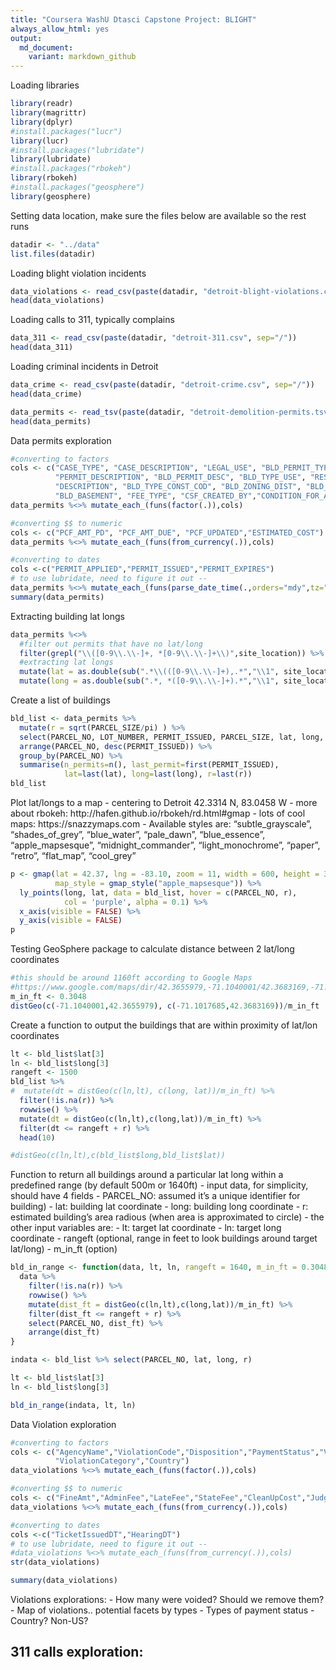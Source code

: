 ```yaml
---
title: "Coursera WashU Dtasci Capstone Project: BLIGHT"
always_allow_html: yes
output:
  md_document:
    variant: markdown_github
---
```


Loading libraries
```r
library(readr)
library(magrittr)
library(dplyr)
#install.packages("lucr")
library(lucr)
#install.packages("lubridate")
library(lubridate)
#install.packages("rbokeh")
library(rbokeh)
#install.packages("geosphere")
library(geosphere)
```

Setting data location, make sure the files below are available so the rest runs
```r
datadir <- "../data"
list.files(datadir)
```
Loading blight violation incidents
```r
data_violations <- read_csv(paste(datadir, "detroit-blight-violations.csv", sep="/"))
head(data_violations)
```
Loading calls to 311, typically complains
```r
data_311 <- read_csv(paste(datadir, "detroit-311.csv", sep="/"))
head(data_311)
```
Loading criminal incidents in Detroit
```r
data_crime <- read_csv(paste(datadir, "detroit-crime.csv", sep="/"))
head(data_crime)
```

```r
data_permits <- read_tsv(paste(datadir, "detroit-demolition-permits.tsv", sep="/"))
head(data_permits)
```
Data permits exploration
```r
#converting to factors
cols <- c("CASE_TYPE", "CASE_DESCRIPTION", "LEGAL_USE", "BLD_PERMIT_TYPE",
          "PERMIT_DESCRIPTION", "BLD_PERMIT_DESC", "BLD_TYPE_USE", "RESIDENTIAL",
          "DESCRIPTION", "BLD_TYPE_CONST_COD", "BLD_ZONING_DIST", "BLD_USE_GROUP",
          "BLD_BASEMENT", "FEE_TYPE", "CSF_CREATED_BY","CONDITION_FOR_APPROVAL")
data_permits %<>% mutate_each_(funs(factor(.)),cols)

#converting $$ to numeric
cols <- c("PCF_AMT_PD", "PCF_AMT_DUE", "PCF_UPDATED","ESTIMATED_COST")
data_permits %<>% mutate_each_(funs(from_currency(.)),cols)

#converting to dates
cols <-c("PERMIT_APPLIED","PERMIT_ISSUED","PERMIT_EXPIRES")
# to use lubridate, need to figure it out -- 
data_permits %<>% mutate_each_(funs(parse_date_time(.,orders="mdy",tz="America/Detroit")),cols)
summary(data_permits)
```
Extracting building lat longs
```r
data_permits %<>%
  #filter out permits that have no lat/long
  filter(grepl("\\([0-9\\.\\-]+, *[0-9\\.\\-]+\\)",site_location)) %>%
  #extracting lat longs
  mutate(lat = as.double(sub(".*\\(([0-9\\.\\-]+),.*","\\1", site_location))) %>%
  mutate(long = as.double(sub(".*, *([0-9\\.\\-]+).*","\\1", site_location)))
```

Create a list of buildings
```r
bld_list <- data_permits %>%
  mutate(r = sqrt(PARCEL_SIZE/pi) ) %>%
  select(PARCEL_NO, LOT_NUMBER, PERMIT_ISSUED, PARCEL_SIZE, lat, long, r) %>%
  arrange(PARCEL_NO, desc(PERMIT_ISSUED)) %>%
  group_by(PARCEL_NO) %>%
  summarise(n_permits=n(), last_permit=first(PERMIT_ISSUED), 
            lat=last(lat), long=last(long), r=last(r))
bld_list
```

Plot lat/longs to a map
- centering to Detroit 42.3314 N, 83.0458 W
- more about rbokeh: http://hafen.github.io/rbokeh/rd.html#gmap
- lots of cool maps: https://snazzymaps.com 
- Available styles are: “subtle_grayscale”, “shades_of_grey”, “blue_water”, “pale_dawn”, “blue_essence”, “apple_mapsesque”, “midnight_commander”, “light_monochrome”, “paper”, “retro”, “flat_map”, “cool_grey”
```r
p <- gmap(lat = 42.37, lng = -83.10, zoom = 11, width = 600, height = 350,
          map_style = gmap_style("apple_mapsesque")) %>%
  ly_points(long, lat, data = bld_list, hover = c(PARCEL_NO, r), 
            col = 'purple', alpha = 0.1) %>%
  x_axis(visible = FALSE) %>%
  y_axis(visible = FALSE)
p
```
Testing GeoSphere package to calculate distance between 2 lat/long coordinates
```r
#this should be around 1160ft according to Google Maps
#https://www.google.com/maps/dir/42.3655979,-71.1040001/42.3683169,-71.1017685/@42.3668028,-71.10503,17z/data=!4m2!4m1!3e2
m_in_ft <- 0.3048
distGeo(c(-71.1040001,42.3655979), c(-71.1017685,42.3683169))/m_in_ft
```

Create a function to output the buildings that are within proximity of lat/lon coordinates
```r
lt <- bld_list$lat[3]
ln <- bld_list$long[3]
rangeft <- 1500
bld_list %>% 
#  mutate(dt = distGeo(c(ln,lt), c(long, lat))/m_in_ft) %>%
  filter(!is.na(r)) %>%
  rowwise() %>%
  mutate(dt = distGeo(c(ln,lt),c(long,lat))/m_in_ft) %>%
  filter(dt <= rangeft + r) %>%
  head(10)

#distGeo(c(ln,lt),c(bld_list$long,bld_list$lat))
```
Function to return all buildings around a particular lat long within a predefined range (by default 500m or 1640ft)
- input data, for simplicity, should have 4 fields
  - PARCEL_NO: assumed it's a unique identifier for building)
  - lat: building lat coordinate
  - long: building long coordinate
  - r: estimated building's area radious (when area is approximated to circle)
- the other input variables are:
  - lt: target lat coordinate
  - ln: target long coordinate
  - rangeft (optional, range in feet to look buildings around target lat/long)
  - m_in_ft (option)
```r
bld_in_range <- function(data, lt, ln, rangeft = 1640, m_in_ft = 0.3048) {
  data %>% 
    filter(!is.na(r)) %>%
    rowwise() %>%
    mutate(dist_ft = distGeo(c(ln,lt),c(long,lat))/m_in_ft) %>%
    filter(dist_ft <= rangeft + r) %>%
    select(PARCEL_NO, dist_ft) %>%
    arrange(dist_ft)
}

indata <- bld_list %>% select(PARCEL_NO, lat, long, r)

lt <- bld_list$lat[3]
ln <- bld_list$long[3]

bld_in_range(indata, lt, ln)
```



Data Violation exploration
```r
#converting to factors
cols <- c("AgencyName","ViolationCode","Disposition","PaymentStatus","Void",
          "ViolationCategory","Country")
data_violations %<>% mutate_each_(funs(factor(.)),cols)

#converting $$ to numeric
cols <- c("FineAmt","AdminFee","LateFee","StateFee","CleanUpCost","JudgmentAmt")
data_violations %<>% mutate_each_(funs(from_currency(.)),cols)

#converting to dates
cols <-c("TicketIssuedDT","HearingDT")
# to use lubridate, need to figure it out -- 
#data_violations %<>% mutate_each_(funs(from_currency(.)),cols)
str(data_violations)
```
```r
summary(data_violations)
```


Violations explorations:
- How many were voided? Should we remove them?
- Map of violations.. potential facets by types
- Types of payment status
- Country? Non-US? 

311 calls exploration:
- 